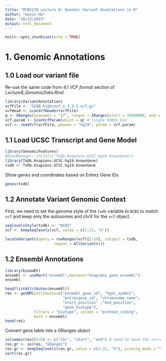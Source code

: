 ```yaml
---
title: "MCB517A Lecture 8: Genomic Variant Annotations in R"
author: "Gavin Ha"
date: "10/22/2019"
output: html_document
---
```


```r
knitr::opts_chunk$set(echo = TRUE)
```

# 1. Genomic Annotations

## 1.0 Load our variant file
Re-use the same code from *4.1 VCF format* section of *Lecture8_GenomicData.Rmd*
```r
library(VariantAnnotation)
vcfFile <- "GIAB_highconf_v.3.3.2.vcf.gz"
vcfHead <- scanVcfHeader(vcfFile)
q <- GRanges(seqnames = "17", ranges = IRanges(start = 35000000, end = 37000000))
vcf.param <- ScanVcfParam(which = q) # single 500kb bin
vcf <- readVcf(vcfFile, genome = "hg19", param = vcf.param)
```

## 1.1 Load UCSC Transcript and Gene Model
```r
library(GenomicFeatures)
#BiocManager::install("TxDb.Hsapiens.UCSC.hg19.knownGene")
library(TxDb.Hsapiens.UCSC.hg19.knownGene)
txdb <- TxDb.Hsapiens.UCSC.hg19.knownGene
```

Show genes and coordinates based on Entrez Gene IDs
```r
genes(txdb)
```

## 1.2 Annotate Variant Genomic Context

First, we need to set the genome style of the `txdb` variable to `NCBI` to match `vcf` and keep only the autosomes and chrX for the `vcf` object.
```r
seqlevelsStyle(txdb) <- "NCBI"
vcf <- keepSeqlevels(vcf, value = c(1:22, "X"))
```

```r
locateVariants(query = rowRanges(vcf)[1:10], subject = txdb,
                      region = AllVariants())
```

## 1.2 Ensembl Annotations
```r
library(biomaRt)
ensembl <- useMart("ensembl",dataset="hsapiens_gene_ensembl")
ensembl
```

```r
head(listAttributes(ensembl))
res <- getBM(attributes=c("ensembl_gene_id", "hgnc_symbol",
                          "entrezgene_id", "chromosome_name",
                          "start_position" ,"end_position",
                          "gene_biotype"),
             filters = "biotype", values = "protein_coding",
             mart = ensembl)
head(res)
```

Convert gene table into a GRanges object
```r
colnames(res)[4:6] <- c("chr", "start", "end") # need to have the correct columns names
res.gr <- as(res, "GRanges")
res.gr <- keepSeqlevels(res.gr, value = c(1:22, "X"), pruning.mode = "tidy")
sort(res.gr)
```
